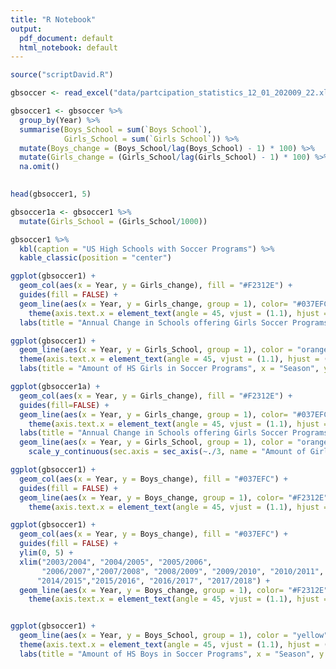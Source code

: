 ```yaml
---
title: "R Notebook"
output:
  pdf_document: default
  html_notebook: default
---
```


```r
source("scriptDavid.R")
```

```r
gbsoccer <- read_excel("data/partcipation_statistics_12_01_202009_22.xlsx")
```

```r
gbsoccer1 <- gbsoccer %>%
  group_by(Year) %>%
  summarise(Boys_School = sum(`Boys School`),
            Girls_School = sum(`Girls School`)) %>%
  mutate(Boys_change = (Boys_School/lag(Boys_School) - 1) * 100) %>%
  mutate(Girls_change = (Girls_School/lag(Girls_School) - 1) * 100) %>%
  na.omit()
         

head(gbsoccer1, 5)

gbsoccer1a <- gbsoccer1 %>%
  mutate(Girls_School = (Girls_School/1000))
```
```r
gbsoccer1 %>%
  kbl(caption = "US High Schools with Soccer Programs") %>%
  kable_classic(position = "center") 
```

```r
ggplot(gbsoccer1) +
  geom_col(aes(x = Year, y = Girls_change), fill = "#F2312E") +
  guides(fill = FALSE) +
  geom_line(aes(x = Year, y = Girls_change, group = 1), color= "#037EFC", size = 1.5) +
    theme(axis.text.x = element_text(angle = 45, vjust = (1.1), hjust = (1.1))) + 
  labs(title = "Annual Change in Schools offering Girls Soccer Programs", x = "Season", y = "Percent Change")

ggplot(gbsoccer1) +
  geom_line(aes(x = Year, y = Girls_School, group = 1), color = "orange", size = 2) +
  theme(axis.text.x = element_text(angle = 45, vjust = (1.1), hjust = (1.1)))+ 
  labs(title = "Amount of HS Girls in Soccer Programs", x = "Season", y = "Amount of Girls")
```

```r
ggplot(gbsoccer1a) +
  geom_col(aes(x = Year, y = Girls_change), fill = "#F2312E") +
  guides(fill=FALSE) +
  geom_line(aes(x = Year, y = Girls_change, group = 1), color= "#037EFC", size = 1.5) +
    theme(axis.text.x = element_text(angle = 45, vjust = (1.1), hjust = (1.1))) + 
  labs(title = "Annual Change in Schools offering Girls Soccer Programs", x = "Season", y = "Percent Change") +
  geom_line(aes(x = Year, y = Girls_School, group = 1), color = "orange", size = 1.5) +
    scale_y_continuous(sec.axis = sec_axis(~./3, name = "Amount of Girls (in thousands)"))
```

```r
ggplot(gbsoccer1) +
  geom_col(aes(x = Year, y = Boys_change), fill = "#037EFC") +
  guides(fill = FALSE) +
  geom_line(aes(x = Year, y = Boys_change, group = 1), color= "#F2312E", size= 1.5) +
    theme(axis.text.x = element_text(angle = 45, vjust = (1.1), hjust = (1.1))) 

ggplot(gbsoccer1) +
  geom_col(aes(x = Year, y = Boys_change), fill = "#037EFC") +
  guides(fill = FALSE) +
  ylim(0, 5) +
  xlim("2003/2004", "2004/2005", "2005/2006", 
       "2006/2007","2007/2008", "2008/2009", "2009/2010", "2010/2011", "2011/2012", "2012/2013", "2013/2014", 
      "2014/2015","2015/2016", "2016/2017", "2017/2018") +
  geom_line(aes(x = Year, y = Boys_change, group = 1), color= "#F2312E", size= 1.5) +
    theme(axis.text.x = element_text(angle = 45, vjust = (1.1), hjust = (1.1))) 


ggplot(gbsoccer1) +
  geom_line(aes(x = Year, y = Boys_School, group = 1), color = "yellow", size = 2) +
  theme(axis.text.x = element_text(angle = 45, vjust = (1.1), hjust = (1.1)))+ 
  labs(title = "Amount of HS Boys in Soccer Programs", x = "Season", y = "Amount of Boys")
```

























